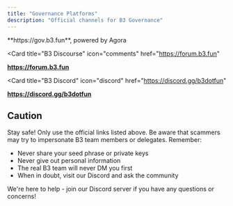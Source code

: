 ```yaml
---
title: "Governance Platforms"
description: "Official channels for B3 Governance"
---
```


<CardGroup cols={1}>
<Card 
  title="B3 Governance Platform" 
  icon="check-to-slot" 
  href="https://gov.b3.fun"
>
  **https://gov.b3.fun**, powered by Agora
</Card>

<Card 
  title="B3 Discourse" 
  icon="comments" 
  href="https://forum.b3.fun"
>
  **https://forum.b3.fun**
</Card>

<Card 
  title="B3 Discord" 
  icon="discord" 
  href="https://discord.gg/b3dotfun"
>
  **https://discord.gg/b3dotfun**
</Card>
</CardGroup>

## Caution

<Warning>
Stay safe! Only use the official links listed above. Be aware that scammers may try to impersonate B3 team members or delegates. Remember:

- Never share your seed phrase or private keys
- Never give out personal information 
- The real B3 team will never DM you first
- When in doubt, visit our Discord and ask the community

We're here to help - join our Discord server if you have any questions or concerns!
</Warning>
